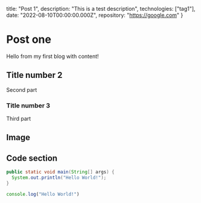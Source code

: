 
  title: "Post 1",
  description: "This is a test description",
  technologies: ["tag1"],
  date: "2022-08-10T00:00:00.000Z",
  repository: "https://google.com"
}

# Post one

Hello from my first blog with content!

## Title number 2

Second part

### Title number 3

Third part

## Image

<ImageComponent url="/images/posts/post-one/computer.jpg" />

## Code section

```java
public static void main(String[] args) {
  System.out.println("Hello World!");
}
```

```js
console.log("Hello World!")
```